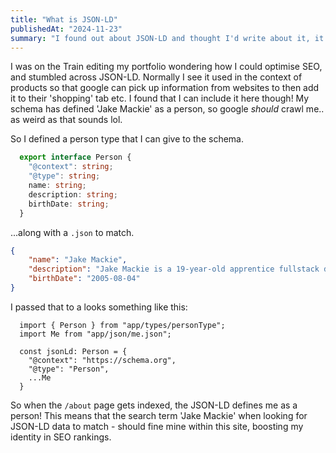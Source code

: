 ```yaml
---
title: "What is JSON-LD"
publishedAt: "2024-11-23"
summary: "I found out about JSON-LD and thought I'd write about it, it's pretty cool!"
---
```


I was on the Train editing my portfolio wondering how I could optimise SEO, and stumbled across JSON-LD.
Normally I see it used in the context of products so that google can pick up information from websites
to then add it to their 'shopping' tab etc. I found that I can include it here though! My schema has defined
'Jake Mackie' as a person, so google *should* crawl me.. as weird as that sounds lol.

So I defined a person type that I can give to the schema.
```ts
  export interface Person {
    "@context": string;
    "@type": string;
    name: string;
    description: string;
    birthDate: string;
  }
```

...along with a `.json` to match.

```json
{
    "name": "Jake Mackie",
    "description": "Jake Mackie is a 19-year-old apprentice fullstack developer for Hiyield based in Cornwall.",
    "birthDate": "2005-08-04"
}
```

I passed that to a looks something like this:
```tsx
  import { Person } from "app/types/personType";
  import Me from "app/json/me.json";

  const jsonLd: Person = {
    "@context": "https://schema.org",
    "@type": "Person",
    ...Me
  }
```

So when the `/about` page gets indexed, the JSON-LD defines me as a person! This means that the search term 
'Jake Mackie' when looking for JSON-LD data to match - should fine mine within this site, boosting my identity
in SEO rankings.
